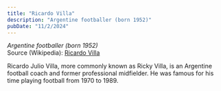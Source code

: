 ```yaml
---
title: "Ricardo Villa"
description: "Argentine footballer (born 1952)"
pubDate: "11/2/2024"
---
```


*Argentine footballer (born 1952)*  
Source (Wikipedia): [Ricardo Villa][1]

Ricardo Julio Villa, more commonly known as Ricky Villa, is an Argentine football coach and former professional midfielder. He was famous for his time playing football from 1970 to 1989.

[1]: https://en.wikipedia.org/wiki/Ricardo_Villa
